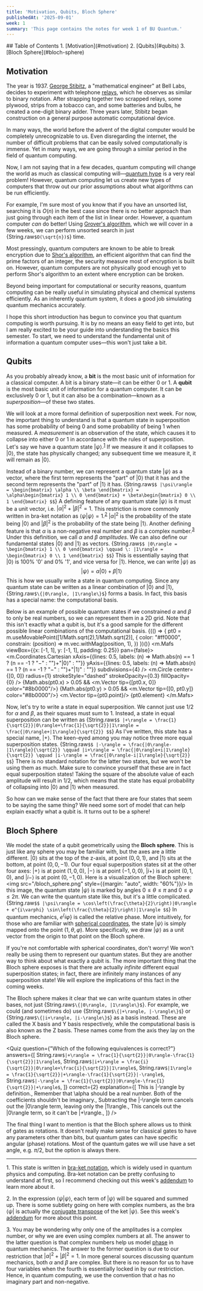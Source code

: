 ```yaml
---
title: 'Motivation, Qubits, Bloch Sphere'
publishedAt: '2025-09-01'
week: 1
summary: 'This page contains the notes for week 1 of BU Quantum.'
---
```

<KatexSpan>
## Table of Contents
1. [Motivation](#motivation)
2. [Qubits](#qubits)
3. [Bloch Sphere](#bloch-sphere)

## Motivation

The year is 1937. [George Stibitz](https://en.wikipedia.org/wiki/George_Stibitz), a "mathematical engineer" at Bell Labs, decides to experiment with telephone [relays](https://en.wikipedia.org/wiki/Relay), which he observes as similar to binary notation. After strapping together two scrapped relays, some plywood, strips from a tobacco can, and some batteries and bulbs, he created a one-digit binary adder. Three years later, Stibitz began construction on a general purpose automatic computational device.

In many ways, the world before the advent of the digital computer would be completely unrecognizable to us. Even disregarding the internet, the number of difficult problems that can be easily solved computationally is immense. Yet in many ways, we are going through a similar period in the field of quantum computing.

Now, I am not saying that in a few decades, quantum computing will change the world as much as classical computing will—[quantum hype](https://scottaaronson.blog/?p=8329) is a very real problem! However, quantum computing let us create new types of computers that throw out our prior assumptions about what algorithms can be run efficiently.

For example, I'm sure most of you know that if you have an unsorted list, searching it is $O(n)$ in the best case since there is no better approach than just going through each item of the list in linear order. However, a quantum computer *can* do better! Using [Grover's algorithm](https://en.wikipedia.org/wiki/Grover%27s_algorithm), which we will cover in a few weeks, we can perform unsorted search in just {String.raw`$O(\sqrt{n})$`} time.

Most pressingly, quantum computers are known to be able to break encryption due to [Shor's algorithm](https://en.wikipedia.org/wiki/Shor%27s_algorithm), an efficient algorithm that can find the prime factors of an integer, the security measure most of encryption is built on. However, quantum computers are not physically good enough yet to perform Shor's algorithm to an extent where encryption can be broken.

Beyond being important for computational or security reasons, quantum computing can be really useful in simulating physical and chemical systems efficiently. As an inherently quantum system, it does a good job simulating quantum mechanics accurately.

I hope this short introduction has begun to convince you that quantum computing is worth pursuing. It is by no means an easy field to get into, but I am really excited to be your guide into understanding the basics this semester. To start, we need to understand the fundamental unit of information a quantum computer uses—this won't just take a bit.

## Qubits
As you probably already know, a **bit** is the most basic unit of information for a classical computer. A bit is a binary state—it can be either 0 or 1. A **qubit** is the most basic unit of information for a quantum computer. It can be exclusively 0 or 1, but it can also be a combination—known as a *superposition*—of these two states.

We will look at a more formal definition of superposition next week. For now, the important thing to understand is that a quantum state in superposition has some probability of being 0 and some probability of being 1 when measured. A *measurement* is an observation of the state, which causes it to collapse into either 0 or 1 in accordance with the rules of superposition. Let's say we have a quantum state $|\psi\rangle$.<sup><a href="#foot1">1</a></sup> If we measure it and it collapses to $|0\rangle$, the state has physically changed; any subsequent time we measure it, it will remain as $|0\rangle$.

Instead of a binary number, we can represent a quantum state $|\psi\rangle$ as a vector, where the first term represents the "part" of $|0\rangle$ that it has and the second term represents the "part" of $|1\rangle$ it has.
{String.raw`$$
|\psi\rangle = \begin{bmatrix}
\alpha \\
\beta
\end{bmatrix} = \alpha\begin{bmatrix}
1 \\
0
\end{bmatrix} + \beta\begin{bmatrix}
0 \\
1
\end{bmatrix}
$$`}
A defining feature of any quantum state $|\psi\rangle$ is it must be a unit vector, i.e. $|\alpha|^2+|\beta|^2=1$. This restriction is more commonly written in bra-ket notation as $\langle \psi | \psi \rangle = 1$.<sup><a href="#foot2">2</a></sup> $|\alpha|^2$ is the probability of the state being $|0\rangle$ and $|\beta|^2$ is the probability of the state being $|1\rangle$. Another defining feature is that $\alpha$ is a non-negative real number and $\beta$ is a complex number.<sup><a href="#foot3">3</a></sup> Under this definition, we call $\alpha$ and $\beta$ *amplitudes*. We can also define our fundamental states $|0\rangle$ and $|1\rangle$ as vectors.
{String.raw`$$
|0\rangle = \begin{bmatrix}
1 \\
0
\end{bmatrix} \qquad \: |1\rangle = \begin{bmatrix}
0 \\
1
\end{bmatrix}
$$`}
This is essentially saying that $|0\rangle$ is 100% '0' and 0% '1', and vice versa for $|1\rangle$. Hence, we can write $|\psi\rangle$ as
$$
|\psi\rangle = \alpha|0\rangle + \beta|1\rangle
$$
This is how we usually write a state in quantum computing. Since any quantum state can be written as a linear combination of $|0\rangle$ and $|1\rangle$, {String.raw`$\{|0\rangle, |1\rangle\}$`} forms a basis. In fact, this basis has a special name: the computational basis.

Below is an example of possible quantum states if we constrained $\alpha$ and $\beta$ to only be real numbers, so we can represent them in a 2D grid. Note that this isn't exactly what a qubit is, but it's a good sample for the different possible linear combinations of the computational basis.
{(() => { pt0 = m.useMovablePoint([1/Math.sqrt(2),1/Math.sqrt(2)], {
    color: "#ff0000",
    constrain: (position) => m.vec.withMag(position, 1),
}) })()}
<m.Mafs viewBox={{x: [-1, 1], y: [-1, 1], padding: 0.25}} pan={false}>
    <m.Coordinates.Cartesian 
        xAxis={{lines: 0.5, labels: (n) => Math.abs(n) == 1 ? (n == -1 ? "−" : "")+"|0⟩" : ""}} 
        yAxis={{lines: 0.5, labels: (n) => Math.abs(n) == 1 ? (n == -1 ? "−" : "")+"|1⟩" : ""}} 
        subdivisions={4}
    />
    <m.Circle
        center={[0, 0]}
        radius={1}
        strokeStyle="dashed"
        strokeOpacity={0.3}
        fillOpacity={0}
    />
    {Math.abs(pt0.x) > 0.05 && <m.Vector tip={[pt0.x, 0]} color="#8b0000"/>}
    {Math.abs(pt0.y) > 0.05 && <m.Vector tip={[0, pt0.y]} color="#8b0000"/>}
    <m.Vector tip={pt0.point}/>
    {pt0.element}
</m.Mafs>

Now, let's try to write a state in equal superposition. We cannot just use $1/2$ for $\alpha$ and $\beta$, as their squares must sum to 1. Instead, a state in equal superposition can be written as
{String.raw`$$
|+\rangle = \frac{1}{\sqrt{2}}|0\rangle+\frac{1}{\sqrt{2}}|1\rangle = \frac{|0\rangle+|1\rangle}{\sqrt{2}}
$$`}
As I've written, this state has a special name, $|+\rangle$. The keen-eyed among you may notice three more equal superposition states.
{String.raw`$$
|-\rangle = \frac{|0\rangle-|1\rangle}{\sqrt{2}} \qquad |i+\rangle = \frac{|0\rangle+i|1\rangle}{\sqrt{2}} \qquad |i-\rangle = \frac{|0\rangle-i|1\rangle}{\sqrt{2}}
$$`}
There is no standard notation for the latter two states, but we won't be using them as much. Make sure to convince yourself that these are in fact equal superposition states! Taking the square of the absolute value of each amplitude will result in $1/2$, which means that the state has equal probability of collapsing into $|0\rangle$ and $|1\rangle$ when measured.

So how can we make sense of the fact that there are four states that seem to be saying the same thing? We need some sort of model that can help explain exactly what a qubit is. It turns out to be a sphere!

## Bloch Sphere
We model the state of a qubit geometrically using the **Bloch sphere**. This is just like any sphere you may be familiar with, but the axes are a little different. $|0\rangle$ sits at the top of the z-axis, at point $(0,0,1)$, and $|1\rangle$ sits at the bottom, at point $(0,0,-1)$. Our four equal superposition states sit at the other four axes: $|+\rangle$ is at point $(1,0,0)$, $|-\rangle$ is at point $(-1,0,0)$, $|i+\rangle$ is at point $(0,1,0)$, and $|i-\rangle$ is at point $(0,-1,0)$. Here is a visualization of the Bloch sphere:
<img src="/bloch_sphere.png" style={{margin: "auto", width: "60%"}}/>
In this image, the quantum state $|\psi\rangle$ is marked by angles $0 \leq \theta \leq \pi$ and $0 \leq \varphi \leq 2\pi$. We can write the quantum state like this, but it's a little complicated.
{String.raw`$$
|\psi\rangle = \cos\left(\frac{\theta}{2}\right)|0\rangle + e^{i\varphi} \sin\left(\frac{\theta}{2}\right)|1\rangle
$$`}
In quantum mechanics, $e^\{i\varphi\}$ is called the relative phase. More intuitively, for those who are familiar with [spherical coordinates](https://en.wikipedia.org/wiki/Spherical_coordinate_system), the state $|\psi\rangle$ is simply mapped onto the point $(1,\theta,\varphi)$. More specifically, we draw $|\psi\rangle$ as a unit vector from the origin to that point on the Bloch sphere.

If you're not comfortable with spherical coordinates, don't worry! We won't really be using them to represent our quantum states. But they are another way to think about what exactly a qubit is. The more important thing that the Bloch sphere exposes is that there are actually *infinite* different equal superposition states; in fact, there are infinitely many instances of any superposition state! We will explore the implications of this fact in the coming weeks.

The Bloch sphere makes it clear that we can write quantum states in other bases, not just {String.raw`$\{|0\rangle, |1\rangle\}$`}. For example, we could (and sometimes do) use {String.raw`$\{|+\rangle, |-\rangle\}$`} or {String.raw`$\{|i+\rangle, |i-\rangle\}$`} as a basis instead. These are called the X basis and Y basis respectively, while the computational basis is also known as the Z basis. These names come from the axis they lay on the Bloch sphere.

<Quiz 
    question={"Which of the following equivalences is correct?"}
    answers={[
        String.raw`$|+\rangle = \frac{1}{\sqrt{2}}|0\rangle-\frac{1}{\sqrt{2}}|1\rangle$`, 
        String.raw`$|i+\rangle = \frac{i}{\sqrt{2}}|0\rangle+\frac{i}{\sqrt{2}}|1\rangle$`, 
        String.raw`$|1\rangle = \frac{1}{\sqrt{2}}|+\rangle-\frac{1}{\sqrt{2}}|-\rangle$`, 
        String.raw`$|-\rangle = \frac{1}{\sqrt{2}}|0\rangle-\frac{1}{\sqrt{2}}|+\rangle$`,
    ]}
    correct={2}
    explanation={[
        <span>This is <InlineMath>|-\rangle</InlineMath> by definition.</span>, 
        <span>Remember that <InlineMath>\alpha</InlineMath> should be a real number. Both of the coefficients shouldn't be imaginary.</span>, 
        <span>Subtracting the <InlineMath>|-\rangle</InlineMath> term cancels out the <InlineMath>|0\rangle</InlineMath> term, leaving only the <InlineMath>|1\rangle</InlineMath>.</span>,
        <span>This cancels out the <InlineMath>|0\rangle</InlineMath> term, so it can't be <InlineMath>|+\rangle</InlineMath>.</span>,
    ]}
/>

The final thing I want to mention is that the Bloch sphere allows us to think of gates as rotations. It doesn't really make sense for classical gates to have any parameters other than bits, but quantum gates can have specific angular (phase) rotations. Most of the quantum gates we will use have a set angle, e.g. $\pi/2$, but the option is always there.
<br/>
<hr style={{width: "40%"}}/>

<a name="foot1">1</a>. This state is written in [bra-ket notation](https://en.wikipedia.org/wiki/Bra%E2%80%93ket_notation), which is widely used in quantum physics and computing. Bra-ket notation can be pretty confusing to understand at first, so I recommend checking out this week's [addendum](/notes/week1-addendum) to learn more about it.

<a name="foot2">2</a>. In the expression $\langle \psi | \psi \rangle$, each term of $|\psi\rangle$ will be squared and summed up. There is some subtlety going on here with complex numbers, as the bra $\langle \psi |$ is actually the [conjugate transpose](https://en.wikipedia.org/wiki/Conjugate_transpose) of the ket $|\psi\rangle$. See this week's [addendum](/notes/week1-addendum) for more about this point.

<a name="foot3">3</a>. You may be wondering why only one of the amplitudes is a complex number, or why we are even using complex numbers at all. The answer to the latter question is that complex numbers help us model [phase](https://en.wikipedia.org/wiki/Phase_factor) in quantum mechanics. The answer to the former question is due to our restriction that $|\alpha|^2+|\beta|^2=1$. In more general sources discussing quantum mechanics, both $\alpha$ and $\beta$ are complex. But there is no reason for us to have four variables when the fourth is essentially locked in by our restriction. Hence, in quantum computing, we use the convention that $\alpha$ has no imaginary part and non-negative.
</KatexSpan>
